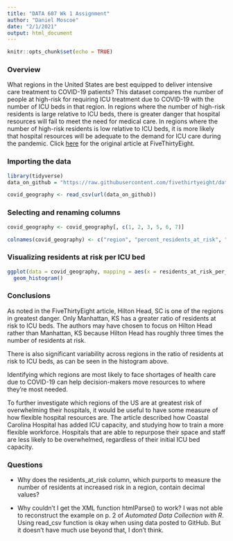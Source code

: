 ---
title: "DATA 607 Wk 1 Assignment"
author: "Daniel Moscoe"
date: "2/1/2021"
output: html_document
---

```{r setup, include=FALSE}
knitr::opts_chunk$set(echo = TRUE)
```

### Overview

What regions in the United States are best equipped to deliver intensive care treatment to COVID-19 patients? This dataset compares the number of people at high-risk for requiring ICU treatment due to COVID-19 with the number of ICU beds in that region. In regions where the number of high-risk residents is large relative to ICU beds, there is greater danger that hospital resources will fail to meet the need for medical care. In regions where the number of high-risk residents is low relative to ICU beds, it is more likely that hospital resources will be adequate to the demand for ICU care during the pandemic. Click [here](https://fivethirtyeight.com/features/how-one-high-risk-community-in-rural-south-carolina-is-bracing-for-covid-19/) for the original article at FiveThirtyEight.

### Importing the data

```{r}
library(tidyverse)
data_on_github = "https://raw.githubusercontent.com/fivethirtyeight/data/master/covid-geography/mmsa-icu-beds.csv"

covid_geography <- read_csv(url(data_on_github))
```

### Selecting and renaming columns

```{r}
covid_geography <- covid_geography[, c(1, 2, 3, 5, 6, 7)]

colnames(covid_geography) <- c("region", "percent_residents_at_risk", "residents_at_risk_per_ICU_bed", "ICU_beds", "hospitals", "residents_at_risk")
```

### Visualizing residents at risk per ICU bed

```{r}
ggplot(data = covid_geography, mapping = aes(x = residents_at_risk_per_ICU_bed)) +
  geom_histogram()
```


### Conclusions

As noted in the FiveThirtyEight article, Hilton Head, SC is one of the regions in greatest danger. Only Manhattan, KS has a greater ratio of residents at risk to ICU beds. The authors may have chosen to focus on Hilton Head rather than Manhattan, KS because Hilton Head has roughly three times the number of residents at risk.

There is also significant variability across regions in the ratio of residents at risk to ICU beds, as can be seen in the histogram above.

Identifying which regions are most likely to face shortages of health care due to COVID-19 can help decision-makers move resources to where they're most needed.

To further investigate which regions of the US are at greatest risk of overwhelming their hospitals, it would be useful to have some measure of how flexible hospital resources are. The article described how Coastal Carolina Hospital has added ICU capacity, and studying how to train a more flexible workforce. Hospitals that are able to repurpose their space and staff are less likely to be overwhelmed, regardless of their initial ICU bed capacity.

### Questions

* Why does the residents_at_risk column, which purports to measure the number of residents at increased risk in a region, contain decimal values?

* Why couldn't I get the XML function htmlParse() to work? I was not able to reconstruct the example on p. 2 of _Automated Data Collection with R_. Using read_csv function is okay when using data posted to GitHub. But it doesn't have much use beyond that, I don't think.
